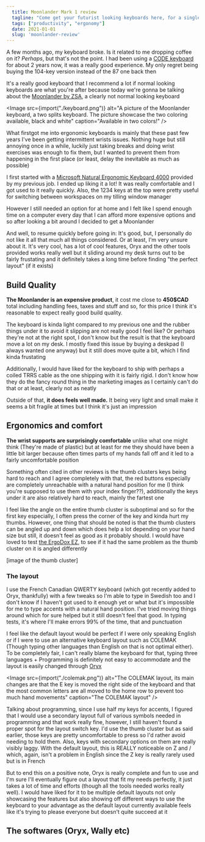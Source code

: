 ```yaml
---
  title: Moonlander Mark 1 review
  tagline: "Come get your futurist looking keyboards here, for a single payment of [a lot] you can perhaps save your wrists!"
  tags: ["productivity", "ergonomy"]
  date: 2021-01-01
  slug: 'moonlander-review'
---
```


A few months ago, my keyboard broke. Is it related to me dropping coffee on it? _Perhaps_, but that's not the point. I had been using a [CODE keyboard](http://codekeyboards.com/) for about 2 years now, it was a really good experience. My only regret being buying the 104-key version instead of the 87 one back then

It's a really good keyboard that I recommend a lot if normal looking keyboards are what you're after because today we're gonna be talking about the [Moonlander by ZSA](https://www.zsa.io/moonlander/), a clearly not normal looking keyboard

<Image
  src={import("./keyboard.png")}
  alt="A picture of the Moonlander keyboard, a two splits keyboard. The picture showcase the two coloring available, black and white"
  caption="Available in two colors!"
/>

What firstgot me into ergonomic keyboards is mainly that these past few years I've been getting intermittent wrists issues. Nothing huge but still annoying once in a while, luckily just taking breaks and doing wrist exercises was enough to fix them, but I wanted to prevent them from happening in the first place (or least, delay the inevitable as much as possible)

I first started with a [Microsoft Natural Ergonomic Keyboard 4000](https://www.microsoft.com/accessories/en-ww/products/keyboards/natural-ergonomic-keyboard-4000/b2m-00012) provided by my previous job. I ended up liking it a lot! It was really comfortable and I got used to it really quickly. Also, the 1234 keys at the top were pretty useful for switching between workspaces on my tilling window manager

However I still needed an option for at home and I felt like I spend enough time on a computer every day that I can afford more expensive options and so after looking a bit around I decided to get a Moonlander

And well, to resume quickly before going in: It's good, but, I personally do not like it all that much all things considered. Or at least, I'm very unsure about it. It's very cool, has a lot of cool features, Oryx and the other tools provided works really well but it sliding around my desk turns out to be fairly frustating and it definitely takes a long time before finding "the perfect layout" (if it exists)

## Build Quality

**The Moonlander is an expensive product**, it cost me close to **450$CAD** total including handling fees, taxes and stuff and so, for this price I think it's reasonable to expect really good build quality.

The keyboard is kinda light compared to my previous one and the rubber things under it to avoid it slipping are not really good I feel like? Or perhaps they're not at the right spot, I don't know but the result is that the keyboard move a lot on my desk. I mostly fixed this issue by buying a deskpad (I always wanted one anyway) but it still does move quite a bit, which I find kinda frustating

Additionally, I would have liked for the keyboard to ship with perhaps a coiled TRRS cable as the one shipping with it is fairly rigid. I don't know how they do the fancy round thing in the marketing images as I certainly can't do that or at least, clearly not as neatly

Outside of that, **it does feels well made.** It being very light and small make it seems a bit fragile at times but I think it's just an impression

## Ergonomics and comfort

**The wrist supports are surprisingly comfortable** unlike what one might think (They're made of plastic) but at least for me they should have been a little bit larger because often times parts of my hands fall off and it led to a fairly uncomfortable position

Something often cited in other reviews is the thumb clusters keys being hard to reach and I agree completely with that, the red buttons especially are completely unreachable with a natural hand position for me (I think you're supposed to use them with your index finger??), additionally the keys under it are also relatively hard to reach, mainly the fartest one

I feel like the angle on the entire thumb cluster is suboptimal and so for the first key especially, I often press the corner of the key and kinda hurt my thumbs. However, one thing that should be noted is that the thumb clusters can be angled up and down which does help a lot depending on your hand size but still, it doesn't feel as good as it probably should. I would have loved to test [the ErgoDox EZ](https://ergodox-ez.com/), to see if it had the same problem as the thumb cluster on it is angled differently

[image of the thumb cluster]

### The layout

I use the French Canadian QWERTY keyboard (which got recently added to Oryx, thankfully) with a few tweaks so I'm able to type in Swedish too and I don't know if I haven't got used to it enough yet or what but it's impossible for me to type accents with a natural hand position. I've tried moving things around which for sure helped but it still doesn't feel that good. In typing tests, it's where I'll make errors 99% of the time, that and punctuation

I feel like the default layout would be perfect if I were only speaking English or if I were to use an alternative keyboard layout such as COLEMAK (Though typing other languages than English on that is not optimal either). To be completely fair, I can't really blame the keyboard for that, typing three languages + Programming is definitely not easy to accommodate and the layout is easily changed through [Oryx](https://www.zsa.io/oryx/)

<Image
  src={import("./colemak.png")}
  alt="The COLEMAK layout, its main changes are that the E key is moved the right side of the keyboard and that the most common letters are all moved to the home row to prevent too much hand movements"
  caption="The COLEMAK layout"
/>

Talking about programming, since I use half my keys for accents, I figured that I would use a secondary layout full of various symbols needed in programming and that work really fine, however, I still haven't found a proper spot for the layout switch key. I'd use the thumb cluster but as said earlier, those keys are pretty uncomfortable to press so I'd rather avoid needing to hold them. Also, keys with secondary options on them are really visibly laggy. With the default layout, this is REALLY noticeable on Z and / which, again, isn't a problem in English since the Z key is really rarely used but is in French

But to end this on a positive note, Oryx is really complete and fun to use and I'm sure I'll eventually figure out a layout that fit my needs perfectly, it just takes a lot of time and efforts (though all the tools needed works really well). I would have liked for it to be multiple default layouts not only showcasing the features but also showing off different ways to use the keyboard to your advantage as the default layout currently available feels like it's trying to please everyone but doesn't quite succeed at it

## The softwares (Oryx, Wally etc)
